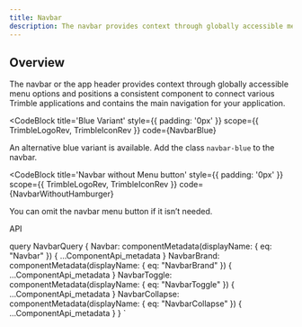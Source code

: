 ```yaml
---
title: Navbar
description: The navbar provides context through globally accessible menu options.
---
```



<h2 className='h1 font-weight-bold' id='Overview'>
  Overview
</h2>
<CodeBlock style={{ padding: '0px' }} scope={{ TrimbleLogo, TrimbleIcon }} code={NavbarBasic}>
  The navbar or the app header provides context through globally accessible menu options and
  positions a consistent component to connect various Trimble applications and contains the main
  navigation for your application.
</CodeBlock>

<CodeBlock
  title='Blue Variant'
  style={{ padding: '0px' }}
  scope={{ TrimbleLogoRev, TrimbleIconRev }}
  code={NavbarBlue}
>
  An alternative blue variant is available. Add the class `navbar-blue` to the navbar.
</CodeBlock>

<CodeBlock
  title='Navbar without Menu button'
  style={{ padding: '0px' }}
  scope={{ TrimbleLogoRev, TrimbleIconRev }}
  code={NavbarWithoutHamburger}
>
  You can omit the navbar menu button if it isn’t needed.
</CodeBlock>

<LinkedHeading h='2' className='h1' id='navbar-api'>
  API
</LinkedHeading>

<ComponentApi metadata={props.data.Navbar} />
<ComponentApi metadata={props.data.NavbarBrand} exportedBy={props.data.Navbar} />
<ComponentApi metadata={props.data.NavbarToggle} exportedBy={props.data.Navbar} />
<ComponentApi metadata={props.data.NavbarCollapse} exportedBy={props.data.Navbar} />

  query NavbarQuery {
    Navbar: componentMetadata(displayName: { eq: "Navbar" }) {
      ...ComponentApi_metadata
    }
    NavbarBrand: componentMetadata(displayName: { eq: "NavbarBrand" }) {
      ...ComponentApi_metadata
    }
    NavbarToggle: componentMetadata(displayName: { eq: "NavbarToggle" }) {
      ...ComponentApi_metadata
    }
    NavbarCollapse: componentMetadata(displayName: { eq: "NavbarCollapse" }) {
      ...ComponentApi_metadata
    }
  }
`
